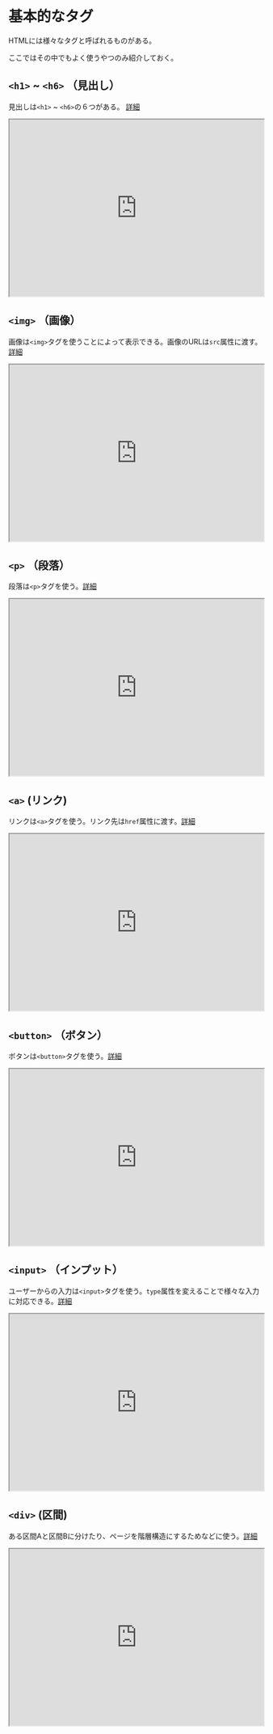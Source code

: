 # 基本的なタグ

HTMLには様々なタグと呼ばれるものがある。

ここではその中でもよく使うやつのみ紹介しておく。

## `<h1>` ~ `<h6>` （見出し）

見出しは`<h1>` ~ `<h6>`の６つがある。 [詳細](https://developer.mozilla.org/en-US/docs/Web/HTML/Element/Heading_Elements)

<iframe
  src="https://stackblitz.com/edit/js-5ti1d2?devToolsHeight=33&embed=1&file=index.html&hideExplorer=1&hideNavigation=1"
  width="100%"
  height="350px"
  title="stupefied-sutherland-jdtqvf"
  allow="accelerometer; ambient-light-sensor; camera; encrypted-media; geolocation; gyroscope; hid; microphone; midi; payment; usb; vr; xr-spatial-tracking"
  sandbox="allow-forms allow-modals allow-popups allow-presentation allow-same-origin allow-scripts"
></iframe>

## `<img>` （画像）

画像は`<img>`タグを使うことによって表示できる。画像のURLは`src`属性に渡す。[詳細](https://developer.mozilla.org/en-US/docs/Web/HTML/Element/img)

<iframe
  src="https://stackblitz.com/edit/js-ny6m7d?embed=1&file=index.html&hideExplorer=1&hideNavigation=1"
  width="100%"
  height="350px"
  title="stupefied-sutherland-jdtqvf"
  allow="accelerometer; ambient-light-sensor; camera; encrypted-media; geolocation; gyroscope; hid; microphone; midi; payment; usb; vr; xr-spatial-tracking"
  sandbox="allow-forms allow-modals allow-popups allow-presentation allow-same-origin allow-scripts"
></iframe>

## `<p>` （段落）

段落は`<p>`タグを使う。[詳細](https://developer.mozilla.org/en-US/docs/Web/HTML/Element/p)

<iframe
  src="https://stackblitz.com/edit/js-bmqpzt?embed=1&file=index.html&hideExplorer=1&hideNavigation=1"
  width="100%"
  height="350px"
  title="stupefied-sutherland-jdtqvf"
  allow="accelerometer; ambient-light-sensor; camera; encrypted-media; geolocation; gyroscope; hid; microphone; midi; payment; usb; vr; xr-spatial-tracking"
  sandbox="allow-forms allow-modals allow-popups allow-presentation allow-same-origin allow-scripts"
></iframe>

## `<a>` (リンク)

リンクは`<a>`タグを使う。リンク先は`href`属性に渡す。[詳細](https://developer.mozilla.org/en-US/docs/Web/HTML/Element/a)

<iframe
  src="https://stackblitz.com/edit/js-7yu7oe?embed=1&file=index.html&hideExplorer=1&hideNavigation=1"
  width="100%"
  height="350px"
  title="stupefied-sutherland-jdtqvf"
  allow="accelerometer; ambient-light-sensor; camera; encrypted-media; geolocation; gyroscope; hid; microphone; midi; payment; usb; vr; xr-spatial-tracking"
  sandbox="allow-forms allow-modals allow-popups allow-presentation allow-same-origin allow-scripts"
></iframe>

## `<button>` （ボタン）

ボタンは`<button>`タグを使う。[詳細](https://developer.mozilla.org/en-US/docs/Web/HTML/Element/button)

<iframe
  src="https://stackblitz.com/edit/js-6nber3?embed=1&file=index.html&hideExplorer=1&hideNavigation=1"
  width="100%"
  height="350px"
  title="stupefied-sutherland-jdtqvf"
  allow="accelerometer; ambient-light-sensor; camera; encrypted-media; geolocation; gyroscope; hid; microphone; midi; payment; usb; vr; xr-spatial-tracking"
  sandbox="allow-forms allow-modals allow-popups allow-presentation allow-same-origin allow-scripts"
></iframe>

## `<input>` （インプット）

ユーザーからの入力は`<input>`タグを使う。`type`属性を変えることで様々な入力に対応できる。[詳細](https://developer.mozilla.org/en-US/docs/Web/HTML/Element/input)

<iframe
  src="https://stackblitz.com/edit/js-2ledny?embed=1&file=index.html&hideExplorer=1&hideNavigation=1"
  width="100%"
  height="350px"
  title="stupefied-sutherland-jdtqvf"
  allow="accelerometer; ambient-light-sensor; camera; encrypted-media; geolocation; gyroscope; hid; microphone; midi; payment; usb; vr; xr-spatial-tracking"
  sandbox="allow-forms allow-modals allow-popups allow-presentation allow-same-origin allow-scripts"
></iframe>

## `<div>` (区間)

ある区間Aと区間Bに分けたり、ページを階層構造にするためなどに使う。[詳細](https://developer.mozilla.org/en-US/docs/Web/HTML/Element/div)

<iframe
  src="https://stackblitz.com/edit/js-t6rd9s?embed=1&file=index.html&hideExplorer=1&hideNavigation=1"
  width="100%"
  height="350px"
  title="stupefied-sutherland-jdtqvf"
  allow="accelerometer; ambient-light-sensor; camera; encrypted-media; geolocation; gyroscope; hid; microphone; midi; payment; usb; vr; xr-spatial-tracking"
  sandbox="allow-forms allow-modals allow-popups allow-presentation allow-same-origin allow-scripts"
></iframe>
